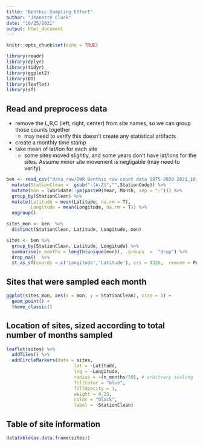 ```yaml
---
title: "Benthic Sampling Effort"
author: "Jeanette Clark"
date: "10/25/2021"
output: html_document
---
```


```r
knitr::opts_chunk$set(echo = TRUE)
```

```r
library(readr)
library(dplyr)
library(tidyr)
library(ggplot2)
library(DT)
library(leaflet)
library(sf)
```


## Read and preprocess data

* remove the L,R,C (left, right, center) from site names, so we can group those counts together
    - may need to verify this doesn't create any statistical artifacts
* create a monthly time stamp
* take mean of lat/lon for each site
    -  some sites moved slightly, and some years don't have lat/lons for the sites. Assume minor site movement is negligable (may need to verify)

```r
ben <- read_csv("data_raw/DWR Benthic raw count data 1975-2020 2021_10_01.csv")  %>% 
  mutate(StationClean =  gsub("-[A-Z]","",StationCode)) %>% 
  mutate(mon = lubridate::ym(paste0(Year, Month, sep = "-"))) %>% 
  group_by(StationClean) %>% 
  mutate(Latitude = mean(Latitude, na.rm = T), 
         Longitude = mean(Longitude, na.rm = T)) %>% 
  ungroup()
```



```r
sites_mon <- ben  %>% 
  distinct(StationClean, Latitude, Longitude, mon) 

sites <- ben %>% 
  group_by(StationClean, Latitude, Longitude) %>% 
  summarise(n_months = length(unique(mon)), .groups  =  "drop") %>% 
  drop_na()  %>% 
  st_as_sf(coords = c('Longitude','Latitude'), crs = 4326,  remove = FALSE)
```


## Sites that were sampled each month


```r
ggplot(sites_mon, aes(x = mon, y = StationClean), size = 3) +
  geom_point() +
  theme_classic()
```


## Location of sites, sized according to total number of months sampled

```r
leaflet(sites) %>% 
  addTiles() %>% 
  addCircleMarkers(data = sites,
                         lat = ~Latitude,
                         lng = ~Longitude,
                         radius = ~(n_months/50), # arbitrary scaling
                         fillColor = "blue",
                         fillOpacity = 1,
                         weight = 0.25,
                         color = "black",
                         label = ~StationClean)
```

## Table of site information

```r
datatable(as.data.frame(sites))
```


